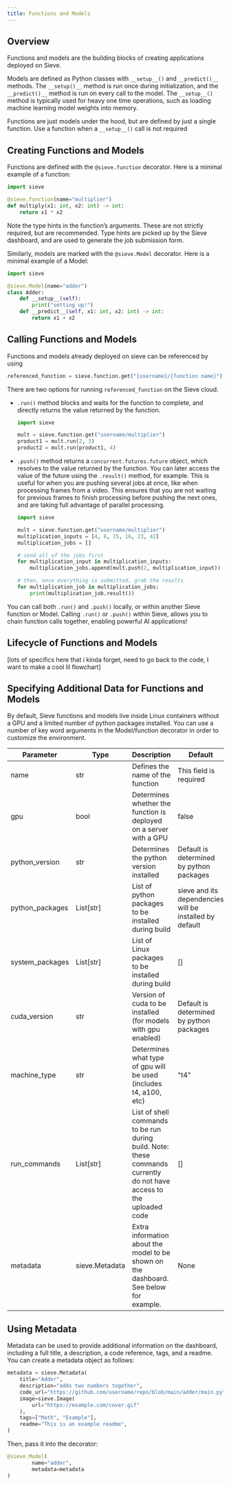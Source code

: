 ```yaml
---
title: Functions and Models
---
```


## Overview

Functions and models are the building blocks of creating applications deployed on Sieve.

Models are defined as Python classes with `__setup__()` and `__predict()__` methods. The `__setup()__` method is run once during initialization, and the `__predict()__` method is run on every call to the model. The `__setup__()` method is typically used for heavy one time operations, such as loading machine learning model weights into memory. 

Functions are just models under the hood, but are defined by just a single function. Use a function when a `__setup__()` call is not required

## Creating Functions and Models

Functions are defined with the `@sieve.function` decorator. Here is a minimal example of a function:

```python
import sieve

@sieve.function(name="multiplier")
def multiply(x1: int, x2: int) -> int:
    return x1 * x2
```

Note the type hints in the function’s arguments. These are not strictly required, but are recommended. Type hints are picked up by the Sieve dashboard, and are used to generate the job submission form.

Similarly, models are marked with the `@sieve.Model` decorator. Here is a minimal example of a Model:

```python
import sieve

@sieve.Model(name="adder")
class Adder:
    def __setup__(self):
        print("setting up!")
    def __predict__(self, x1: int, x2: int) -> int:
        return x1 + x2
```

## Calling Functions and Models

Functions and models already deployed on sieve can be referenced by using 

```python
referenced_function = sieve.function.get("{username}/{function name}")
```

There are two options for running `referenced_function` on the Sieve cloud. 

- `.run()` method blocks and waits for the function to complete, and directly returns the value returned by the function.
    
    ```python
    import sieve
    
    mult = sieve.function.get("username/multiplier")
    product1 = mult.run(2, 3)
    product2 = mult.run(product1, 4)
    ```
    
- `.push()` method returns a `concurrent.futures.future` object, which resolves to the value returned by the function. You can later access the value of the future using the `.result()` method, for example. This is useful for when you are pushing several jobs at once, like when processing frames from a video. This ensures that you are not waiting for previous frames to finish processing before pushing the next ones, and are taking full advantage of parallel processing.
    
    ```python
    import sieve
    
    mult = sieve.function.get("username/multiplier")
    multiplication_inputs = [4, 8, 15, 16, 23, 42]
    multiplication_jobs = []
    
    # send all of the jobs first
    for multiplication_input in multiplication_inputs:
        multiplication_jobs.append(mult.push(2, multiplication_input))
    
    # then, once everything is submitted, grab the results
    for multiplication_job in multiplication_jobs:
        print(multiplication_job.result())
    ```
    

You can call both `.run()` and `.push()` locally, or within another Sieve function or Model. Calling `.run()` or `.push()` within Sieve, allows you to chain function calls together, enabling powerful AI applications!

## Lifecycle of Functions and Models

[lots of specifics here that i kinda forget, need to go back to the code, I want to make a cool lil flowchart]

## Specifying Additional Data for Functions and Models

By default, Sieve functions and models live inside Linux containers without a GPU and a limited number of python packages installed. You can use a number of key word arguments in the Model/function decorator in order to customize the environment.

| Parameter | Type | Description | Default |
| --- | --- | --- | --- |
| name | str | Defines the name of the function | This field is required |
| gpu | bool | Determines whether the function is deployed on a server with a GPU | false |
| python_version | str | Determines the python version installed | Default is determined by python packages |
| python_packages | List[str] | List of python packages to be installed during build | sieve and its dependencies will be installed by default |
| system_packages | List[str] | List of Linux packages to be installed during build | [] |
| cuda_version | str | Version of cuda to be installed (for models with gpu enabled) | Default is determined by python packages |
| machine_type | str | Determines what type of gpu will be used (includes t4, a100, etc) | "t4" |
| run_commands | List[str] | List of shell commands to be run during build. Note: these commands currently do not have access to the uploaded code | [] |
| metadata | sieve.Metadata | Extra information about the model to be shown on the dashboard. See below for example. | None |

## Using Metadata

Metadata can be used to provide additional information on the dashboard, including a full title, a description, a code reference, tags, and a readme. You can create a metadata object as follows:

```python
metadata = sieve.Metadata(
    title="Adder",
    description="adds two numbers together",
    code_url="https://github.com/username/repo/blob/main/adder/main.py",
    image=sieve.Image(
        url="https://example.com/cover.gif"
    ),
    tags=["Math", "Example"],
    readme="This is an example readme",
)
```

Then, pass it into the decorator:

```python
@sieve.Model(
		name="adder",
		metadata=metadata
)
```
